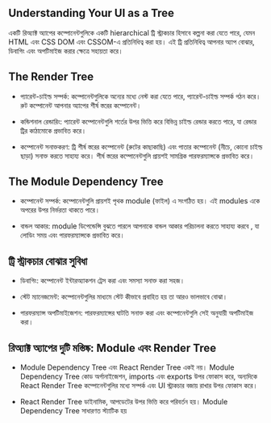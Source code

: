 ## Understanding Your UI as a Tree

একটি রিঅ্যাক্ট অ্যাপের কম্পোনেন্টগুলিকে একটি hierarchical ট্রি স্ট্রাকচার হিসাবে কল্পনা করা যেতে পারে, যেমন HTML এবং CSS DOM এবং CSSOM-এ প্রতিনিধিত্ব করা হয়। এই ট্রি প্রতিনিধিত্ব আপনার অ্যাপ বোঝার, ডিবাগিং এবং অপটিমাইজ করার ক্ষেত্রে সহায়তা করে।

## The Render Tree

- প্যারেন্ট-চাইল্ড সম্পর্ক: কম্পোনেন্টগুলিকে অন্যের মধ্যে নেস্ট করা যেতে পারে, প্যারেন্ট-চাইল্ড সম্পর্ক গঠন করে। রুট কম্পোনেন্ট আপনার অ্যাপের শীর্ষ স্তরের কম্পোনেন্ট।

- কন্ডিশনাল রেন্ডারিং: প্যারেন্ট কম্পোনেন্টগুলি শর্তের উপর ভিত্তি করে বিভিন্ন চাইল্ড রেন্ডার করতে পারে, যা রেন্ডার ট্রির কাঠামোকে প্রভাবিত করে।

- কম্পোনেন্ট সনাক্তকরণ: ট্রি শীর্ষ স্তরের কম্পোনেন্ট (রুটের কাছাকাছি) এবং পাতার কম্পোনেন্ট (নীচে, কোনো চাইল্ড ছাড়া) সনাক্ত করতে সাহায্য করে। শীর্ষ স্তরের কম্পোনেন্টগুলি প্রায়শই সামগ্রিক পারফরম্যান্সকে প্রভাবিত করে।

## The Module Dependency Tree

- কম্পোনেন্ট সম্পর্ক: কম্পোনেন্টগুলি প্রায়শই পৃথক module (ফাইল) এ সংগঠিত হয়। এই modules একে অপরের উপর নির্ভরতা থাকতে পারে।

- বান্ডল আকার: module ডিপেন্ডেন্সি বুঝতে পারলে আপনাকে বান্ডল আকার পরিচালনা করতে সাহায্য করবে , যা লোডিং সময় এবং পারফরম্যান্সকে প্রভাবিত করে।

## ট্রি স্ট্রাকচার বোঝার সুবিধা

- ডিবাগিং: কম্পোনেন্ট ইন্টারঅ্যাকশন ট্রেস করা এবং সমস্যা সনাক্ত করা সহজ।

- স্টেট ম্যানেজমেন্ট: কম্পোনেন্টগুলির মাধ্যমে স্টেট কীভাবে প্রবাহিত হয় তা আরও ভালভাবে বোঝা।

- পারফরম্যান্স অপটিমাইজেশন: পারফরম্যান্সের ঘাটতি সনাক্ত করা এবং কম্পোনেন্টগুলি সেই অনুযায়ী অপটিমাইজ করা।

## রিঅ্যাক্ট অ্যাপের দুটি মস্তিষ্ক: Module এবং Render Tree

- Module Dependency Tree এবং React Render Tree একই নয়। Module Dependency Tree কোড অর্গানাইজেশন, imports এবং exports উপর ফোকাস করে, অন্যদিকে React Render Tree কম্পোনেন্টগুলির মধ্যে সম্পর্ক এবং UI স্ট্রাকচার বজায় রাখার উপর ফোকাস করে।

- React Render Tree ডাইনামিক, আপডেটের উপর ভিত্তি করে পরিবর্তন হয়। Module Dependency Tree সাধারণত স্ট্যাটিক হয়
